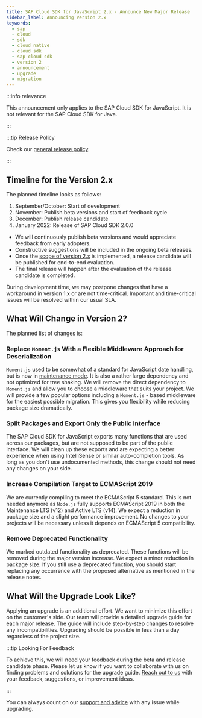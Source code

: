 ```yaml
---
title: SAP Cloud SDK for JavaScript 2.x - Announce New Major Release
sidebar_label: Announcing Version 2.x
keywords:
  - sap
  - cloud
  - sdk
  - cloud native
  - cloud sdk
  - sap cloud sdk
  - version 2
  - announcement
  - upgrade
  - migration
---
```


:::info relevance

This announcement only applies to the SAP Cloud SDK for JavaScript.
It is not relevant for the SAP Cloud SDK for Java.

:::

:::tip Release Policy

Check our [general release policy](release-policy.mdx).

:::

## Timeline for the Version 2.x

The planned timeline looks as follows:

1. September/October: Start of development
2. November: Publish beta versions and start of feedback cycle
3. December: Publish release candidate
4. January 2022: Release of SAP Cloud SDK 2.0.0

- We will continuously publish beta versions and would appreciate feedback from early adopters.
- Constructive suggestions will be included in the ongoing beta releases.
- Once the [scope of version 2.x](#what-will-change-in-version-2) is implemented, a release candidate will be published for end-to-end evaluation.
- The final release will happen after the evaluation of the release candidate is completed.

During development time, we may postpone changes that have a workaround in version 1.x or are not time-critical.
Important and time-critical issues will be resolved within our usual SLA.

## What Will Change in Version 2?

The planned list of changes is:

### Replace `Moment.js` With a Flexible Middleware Approach for Deserialization

`Moment.js` used to be somewhat of a standard for JavaScript date handling, but is now in [maintenance mode](https://www.npmjs.com/package/moment#project-status).
It is also a rather large dependency and not optimized for tree shaking.
We will remove the direct dependency to `Moment.js` and allow you to choose a middleware that suits your project.
We will provide a few popular options including a `Moment.js` - based middleware for the easiest possible migration.
This gives you flexibility while reducing package size dramatically.

### Split Packages and Export Only the Public Interface

The SAP Cloud SDK for JavaScript exports many functions that are used across our packages, but are not supposed to be part of the public interface.
We will clean up these exports and are expecting a better experience when using IntelliSense or similar auto-completion tools.
As long as you don't use undocumented methods, this change should not need any changes on your side.

### Increase Compilation Target to ECMAScript 2019

We are currently compiling to meet the ECMAScript 5 standard.
This is not needed anymore as `Node.js` fully supports ECMAScript 2019 in both the Maintenance LTS (v12) and Active LTS (v14).
We expect a reduction in package size and a slight performance improvement.
No changes to your projects will be necessary unless it depends on ECMAScript 5 compatibility.

### Remove Deprecated Functionality

We marked outdated functionality as deprecated.
These functions will be removed during the major version increase.
We expect a minor reduction in package size.
If you still use a deprecated function, you should start replacing any occurrence with the proposed alternative as mentioned in the release notes.

## What Will the Upgrade Look Like?

Applying an upgrade is an additional effort.
We want to minimize this effort on the customer's side.
Our team will provide a detailed upgrade guide for each major release.
The guide will include step-by-step changes to resolve any incompatibilities.
Upgrading should be possible in less than a day regardless of the project size.

:::tip Looking For Feedback

To achieve this, we will need your feedback during the beta and release candidate phase.
Please let us know if you want to collaborate with us on finding problems and solutions for the upgrade guide.
[Reach out to us](https://github.com/SAP/cloud-sdk-js/discussions/1518) with your feedback, suggestions, or improvement ideas.

:::

You can always count on our [support and advice](../overview/support.mdx) with any issue while upgrading.
